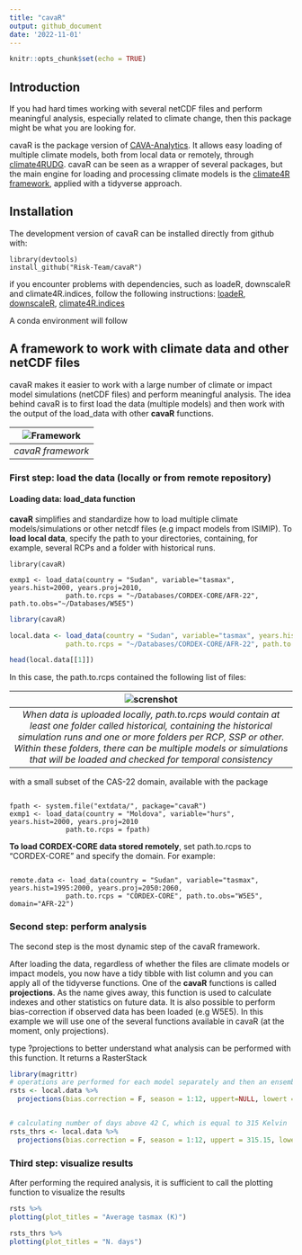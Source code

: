 ```yaml
---
title: "cavaR"
output: github_document
date: '2022-11-01'
---
```


```r
knitr::opts_chunk$set(echo = TRUE)
```

## Introduction

If you had hard times working with several netCDF files and perform meaningful analysis, especially related to climate change, then this package might be what you are looking for. 

cavaR is the package version of [CAVA-Analytics](https://github.com/Risk-Team/CAVA-Analytics). It allows easy loading of multiple climate models, both from local data or remotely, through [climate4RUDG](https://github.com/SantanderMetGroup/climate4R.UDG). 
cavaR can be seen as a wrapper of several packages, but the main engine for loading and processing climate models is the  [climate4R framework](https://github.com/SantanderMetGroup/climate4R), applied with a tidyverse approach. 

## Installation

The development version of cavaR can be installed directly from github with:


```
library(devtools)
install_github("Risk-Team/cavaR")
```

if you encounter problems with dependencies, such as loadeR, downscaleR and climate4R.indices, follow the following instructions:
[loadeR](https://github.com/SantanderMetGroup/loadeR),
[downscaleR](https://github.com/SantanderMetGroup/downscaleR),
[climate4R.indices](https://github.com/SantanderMetGroup/climate4R.indices)

A conda environment will follow

## A framework to work with climate data and other netCDF files

cavaR makes it easier to work with a large number of climate or impact model simulations (netCDF files) and perform meaningful analysis. The idea behind cavaR is to first load the data (multiple models) and then work with the output of the load_data with other **cavaR** functions. 

| ![Framework](https://user-images.githubusercontent.com/40058235/199256415-ed32c42b-e2f8-48e0-b4fe-558de6612038.png) |
|:--:| 
| *cavaR framework* |

### First step: load the data (locally or from remote repository)
#### Loading data: load_data function

**cavaR** simplifies and standardize how to load multiple climate models/simulations or other netcdf files (e.g impact models from ISIMIP). To **load local data**, specify the path to your directories, containing, for example, several RCPs and a folder with historical runs. 


```
library(cavaR)

exmp1 <- load_data(country = "Sudan", variable="tasmax", years.hist=2000, years.proj=2010,
              path.to.rcps = "~/Databases/CORDEX-CORE/AFR-22", path.to.obs="~/Databases/W5E5")

```

```r
library(cavaR)

local.data <- load_data(country = "Sudan", variable="tasmax", years.hist=1980:2000, years.proj=2050:2080,
              path.to.rcps = "~/Databases/CORDEX-CORE/AFR-22", path.to.obs="~/Databases/W5E5")
```
```r

head(local.data[[1]])


```

In this case, the path.to.rcps contained the following list of files:

| ![screnshot](https://user-images.githubusercontent.com/40058235/199230403-5d252400-e543-42ea-89bd-297d777ee6a4.png) | 
|:--:| 
| *When data is uploaded locally, path.to.rcps would contain at least one folder called historical, containing the historical simulation runs and one or more folders per RCP, SSP or other. Within these folders, there can be multiple models or simulations that will be loaded and checked for temporal consistency* |

with a small subset of the CAS-22 domain, available with the package 

``` 

fpath <- system.file("extdata/", package="cavaR")
exmp1 <- load_data(country = "Moldova", variable="hurs", years.hist=2000, years.proj=2010
              path.to.rcps = fpath)
``` 

**To load CORDEX-CORE data stored remotely**, set path.to.rcps to "CORDEX-CORE" and specify the domain. For example:


```

remote.data <- load_data(country = "Sudan", variable="tasmax", years.hist=1995:2000, years.proj=2050:2060,
              path.to.rcps = "CORDEX-CORE", path.to.obs="W5E5", domain="AFR-22")

```

### Second step: perform analysis

The second step is the most dynamic step of the cavaR framework. 

After loading the data, regardless of whether the files are climate models or impact models, you now have a tidy tibble with list column and you can apply all of the tidyverse functions. One of the **cavaR** functions is called **projections**. As the name gives away, this function is used to calculate indexes and other statistics on future data. It is also possible to perform bias-correction if observed data has been loaded (e.g W5E5). 
In this example we will use one of the several functions available in cavaR (at the moment, only projections). \n

type ?projections to better understand what analysis can be performed with this function. It returns a RasterStack

```r
library(magrittr)
# operations are performed for each model separately and then an ensemble mean is made
rsts <- local.data %>%  
  projections(bias.correction = F, season = 1:12, uppert=NULL, lowert = NULL, consecutive = F)


# calculating number of days above 42 C, which is equal to 315 Kelvin
rsts_thrs <- local.data %>% 
  projections(bias.correction = F, season = 1:12, uppert = 315.15, lowert = NULL, consecutive = F)

```

### Third step: visualize results

After performing the required analysis, it is sufficient to call the plotting function to visualize the results


```r

rsts %>%
plotting(plot_titles = "Average tasmax (K)")

rsts_thrs %>%
plotting(plot_titles = "N. days")

```




